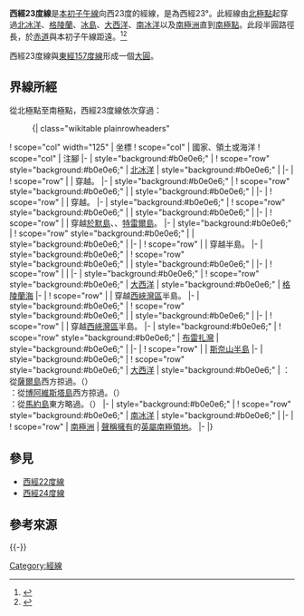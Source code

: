 {{NoteTA
|G1=地名
|G2=Toponym
}}
{{Location map-line|lon=-23}}
{{kml}}

'''西經23度線'''是[[本初子午線|本初子午線]]向西23度的經線，是為西經23°。此經線由[[北極點|北極點]]起穿過[[北冰洋|北冰洋]]、[[格陵蘭|格陵蘭]]、[[冰島|冰島]]、[[大西洋|大西洋]]、[[南冰洋|南冰洋]]以及[[南極洲|南極洲]]直到[[南極點|南極點]]。此段半圓路徑長{{convert|20003932|km}}，於[[赤道|赤道]]與本初子午線距{{convert|2560|km}}遠。<ref name="noaa">{{cite web | language =en | url =http://www.ngs.noaa.gov/PUBS_LIB/inverse.pdf | title =Direct and Inverse Solutions of Geodesics on the Ellipsoid with application of nested equation | author =T. Vincenty | date =1975-04 | accessdate =2017-05-17 | archive-date =2013-01-28 | archive-url =https://www.webcitation.org/6DzvSBPa5?url=http://www.ngs.noaa.gov/PUBS_LIB/inverse.pdf | dead-url =no }}</ref><ref name="latlon">{{cite web
 | language = en
 | url = http://www.movable-type.co.uk/scripts/latlong-vincenty.html
 | title = Vincenty formula for distance between two Latitude/Longitude points
 | website = Movable type scripts
 | accessdate = 2017-05-17
 | archive-date = 2013-01-28
 | archive-url = https://www.webcitation.org/6DzvScM3g?url=http://www.movable-type.co.uk/scripts/latlong-vincenty.html
 | dead-url = yes
 }}</ref>

西經23度線與[[東經157度線|東經157度線]]形成一個[[大圓|大圓]]。

==界線所經==
從北極點至南極點，西經23度線依次穿過：

:{| class="wikitable plainrowheaders"
! scope="col" width="125" | 坐標
! scope="col" | 國家、領土或海洋
! scope="col" | 注腳
|-
| style="background:#b0e0e6;" | {{Coord|90|0|N|23|0|W|type:waterbody|name=Arctic Ocean}}
! scope="row" style="background:#b0e0e6;" | [[北冰洋|北冰洋]]
| style="background:#b0e0e6;" |
|-
| {{Coord|82|48|N|23|0|W|type:country|name=Greenland}}
! scope="row" | {{GRL}}
| 穿越{{le|皮列半島|Peary Land}}。
|-
| style="background:#b0e0e6;" | {{Coord|82|17|N|23|0|W|type:waterbody|name=Independence Fjord}}
! scope="row" style="background:#b0e0e6;" | {{le|獨立峽灣|Independence Fjord}}
| style="background:#b0e0e6;" |
|-
| {{Coord|82|0|N|23|0|W|type:country|name=Greenland}}
! scope="row" | {{GRL}}
| 穿越{{le|丹麥峽灣|Danmark Fjord}}。
|-
| style="background:#b0e0e6;" | {{Coord|73|20|N|23|0|W|type:waterbody|name=Kejser Franz Joseph Fjord}}
! scope="row" style="background:#b0e0e6;" | {{le|法蘭茲·約瑟夫一世峽灣|Kejser Franz Joseph Fjord}}
| style="background:#b0e0e6;" |
|-
| {{Coord|73|9|N|23|0|W|type:country|name=Greenland}}
! scope="row" | {{GRL}}
| 穿越[[于默島|於默島]]、{{le|地理學會島|Geographical Society Island}}、[[特雷爾島|特雷爾島]]。
|-
| style="background:#b0e0e6;" | {{Coord|72|16|N|23|0|W|type:waterbody|name=King Oscar Fjord}}
! scope="row" style="background:#b0e0e6;" | {{le|奧斯卡二世峽灣|King Oscar Fjord}}
| style="background:#b0e0e6;" |
|-
| {{Coord|72|1|N|23|0|W|type:country|name=Greenland}}
! scope="row" | {{GRL}}
| 穿越{{le|詹姆森地|Jameson Land}}半島。
|-
| style="background:#b0e0e6;" | {{Coord|70|26|N|23|0|W|type:waterbody|name=Scoresby Sund}}
! scope="row" style="background:#b0e0e6;" | {{le|斯科茲比峽灣|Scoresby Sund}}
| style="background:#b0e0e6;" |
|-
| {{Coord|70|5|N|23|0|W|type:country|name=Greenland}}
! scope="row" | {{GRL}}
|
|-
| style="background:#b0e0e6;" | {{Coord|69|45|N|23|0|W|type:waterbody|name=Atlantic Ocean}}
! scope="row" style="background:#b0e0e6;" | [[大西洋|大西洋]]
| style="background:#b0e0e6;" | [[格陵蘭海|格陵蘭海]]
|-
| {{Coord|66|26|N|23|0|W|type:country|name=Iceland}}
! scope="row" | {{ISL}}
| 穿越[[西峽灣區|西峽灣區]]半島。
|-
| style="background:#b0e0e6;" | {{Coord|66|17|N|23|0|W|type:waterbody|name=Ísafjarðardjúp}}
! scope="row" style="background:#b0e0e6;" | {{le|伊萨深峡湾|Ísafjarðardjúp}}
| style="background:#b0e0e6;" |
|-
| {{Coord|66|5|N|23|0|W|type:country|name=Iceland}}
! scope="row" | {{ISL}}
| 穿越[[西峽灣區|西峽灣區]]半島。
|-
| style="background:#b0e0e6;" | {{Coord|65|33|N|23|0|W|type:waterbody|name=Breiðafjörður}}
! scope="row" style="background:#b0e0e6;" | [[布雷扎灣|布雷扎灣]]
| style="background:#b0e0e6;" |
|-
| {{Coord|65|1|N|23|0|W|type:country|name=Iceland}}
! scope="row" | {{ISL}}
| [[斯奈山半島|斯奈山半島]]
|-
| style="background:#b0e0e6;" | {{Coord|64|48|N|23|0|W|type:waterbody|name=Atlantic Ocean}}
! scope="row" style="background:#b0e0e6;" | [[大西洋|大西洋]]
| style="background:#b0e0e6;" | {{CPV}}：從[[薩爾島|薩爾島]]西方掠過。（{{Coord|16|48|N|22|59|W|type:isle|name=Sal}}）<br/> {{CPV}}：從[[博阿維斯塔島|博阿維斯塔島]]西方掠過。（{{Coord|16|2|N|22|58|W|type:isle|name=Boa Vista}}）<br/> {{CPV}}：從[[馬約島|馬約島]]東方略過。（{{Coord|15|10|N|23|6|W|type:isle|name=Maio}}）
|-
| style="background:#b0e0e6;" | {{Coord|60|0|S|23|0|W|type:waterbody|name=Southern Ocean}}
! scope="row" style="background:#b0e0e6;" | [[南冰洋|南冰洋]]
| style="background:#b0e0e6;" |
|-
| {{Coord|74|18|S|23|0|W|type:country|name=Antarctica}}
! scope="row" | [[南極洲|南極洲]]
| {{UK}}[[南極領地|聲稱擁有]]的[[英屬南極領地|英屬南極領地]]。
|-
|}

==參見==
*[[西經22度線|西經22度線]]
*[[西經24度線|西經24度線]]

==參考來源==
{{reflist}}

{{-}}
{{geographical coordinates|state=collapsed}}

[[Category:經線|Category:經線]]